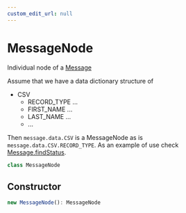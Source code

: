 ```yaml
---
custom_edit_url: null
---
```


# MessageNode

<div className="doc-subtitle">

Individual node of a [Message](Message)

Assume that we have a data dictionary structure of
* CSV
     * RECORD_TYPE ...
     * FIRST_NAME ...
     * LAST_NAME ...
     * ...

Then `message.data.CSV` is a MessageNode as is `message.data.CSV.RECORD_TYPE`.
As an example of use check [Message.findStatus](Message#findStatus).

</div>

```ts
class MessageNode
```

## Constructor

```ts
new MessageNode(): MessageNode
```
